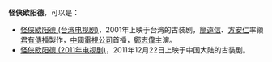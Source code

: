'''怪侠欧阳德'''，可以是：
*[[怪侠欧阳德_(台湾电视剧)|怪侠欧阳德 (台湾电视剧)]]，2001年上映于台湾的古装剧，[[簡遠信|簡遠信]]、[[方安仁|方安仁]]率領[[君有傳播|君有傳播]]製作，[[中國電視公司|中國電視公司]]首播，[[鄭志偉|鄭志偉]]主演。
*[[怪侠欧阳德_(2011年电视剧)|怪侠欧阳德 (2011年电视剧)]]，2011年12月22日上映于中国大陆的古装剧。

{{disambig|Cat=五字作品消歧义}}